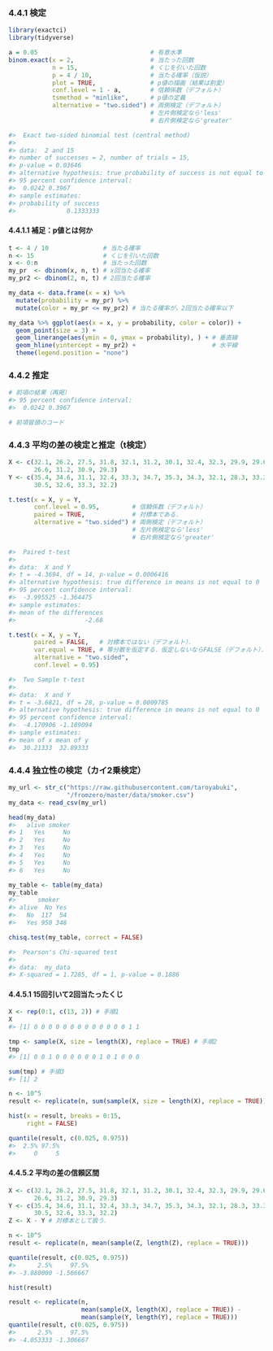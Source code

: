 ### 4.4.1 検定

```r
library(exactci)
library(tidyverse)

a = 0.05                               # 有意水準
binom.exact(x = 2,                     # 当たった回数
            n = 15,                    # くじを引いた回数
            p = 4 / 10,                # 当たる確率（仮説）
            plot = TRUE,               # p値の描画（結果は割愛）
            conf.level = 1 - a,        # 信頼係数（デフォルト）
            tsmethod = "minlike",      # p値の定義
            alternative = "two.sided") # 両側検定（デフォルト）
                                       # 左片側検定なら'less'
                                       # 右片側検定なら'greater'

#> 	Exact two-sided binomial test (central method)
#> 
#> data:  2 and 15
#> number of successes = 2, number of trials = 15,
#> p-value = 0.03646
#> alternative hypothesis: true probability of success is not equal to 0.4
#> 95 percent confidence interval:
#>  0.0242 0.3967
#> sample estimates:
#> probability of success 
#>              0.1333333 
```

#### 4.4.1.1 補足：p値とは何か

```r
t <- 4 / 10               # 当たる確率
n <- 15                   # くじを引いた回数
x <- 0:n                  # 当たった回数
my_pr  <- dbinom(x, n, t) # x回当たる確率
my_pr2 <- dbinom(2, n, t) # 2回当たる確率

my_data <- data.frame(x = x) %>%
  mutate(probability = my_pr) %>%
  mutate(color = my_pr <= my_pr2) # 当たる確率が，2回当たる確率以下

my_data %>% ggplot(aes(x = x, y = probability, color = color)) +
  geom_point(size = 3) +
  geom_linerange(aes(ymin = 0, ymax = probability), ) + # 垂直線
  geom_hline(yintercept = my_pr2) +                     # 水平線
  theme(legend.position = "none")
```

### 4.4.2 推定

```r
# 前項の結果（再掲）
#> 95 percent confidence interval:
#>  0.0242 0.3967
```

```r
# 前項冒頭のコード
```

### 4.4.3 平均の差の検定と推定（t検定）

```r
X <- c(32.1, 26.2, 27.5, 31.8, 32.1, 31.2, 30.1, 32.4, 32.3, 29.9, 29.6,
       26.6, 31.2, 30.9, 29.3)
Y <- c(35.4, 34.6, 31.1, 32.4, 33.3, 34.7, 35.3, 34.3, 32.1, 28.3, 33.3,
       30.5, 32.6, 33.3, 32.2)

t.test(x = X, y = Y,
       conf.level = 0.95,         # 信頼係数（デフォルト）
       paired = TRUE,             # 対標本である．
       alternative = "two.sided") # 両側検定（デフォルト）
                                  # 左片側検定なら'less'
                                  # 右片側検定なら'greater'

#> 	Paired t-test
#> 
#> data:  X and Y
#> t = -4.3694, df = 14, p-value = 0.0006416
#> alternative hypothesis: true difference in means is not equal to 0
#> 95 percent confidence interval:
#>  -3.995525 -1.364475
#> sample estimates:
#> mean of the differences 
#>                   -2.68 
```

```r
t.test(x = X, y = Y,
       paired = FALSE,   # 対標本ではない（デフォルト）．
       var.equal = TRUE, # 等分散を仮定する．仮定しないならFALSE（デフォルト）．
       alternative = "two.sided",
       conf.level = 0.95)

#> 	Two Sample t-test
#>
#> data:  X and Y
#> t = -3.6821, df = 28, p-value = 0.0009785
#> alternative hypothesis: true difference in means is not equal to 0
#> 95 percent confidence interval:
#>  -4.170906 -1.189094
#> sample estimates:
#> mean of x mean of y 
#>  30.21333  32.89333 
```

### 4.4.4 独立性の検定（カイ2乗検定）

```r
my_url <- str_c("https://raw.githubusercontent.com/taroyabuki",
                "/fromzero/master/data/smoker.csv")
my_data <- read_csv(my_url)
```

```r
head(my_data)
#>   alive smoker
#> 1   Yes     No
#> 2   Yes     No
#> 3   Yes     No
#> 4   Yes     No
#> 5   Yes     No
#> 6   Yes     No
```

```r
my_table <- table(my_data)
my_table
#>      smoker
#> alive  No Yes
#>   No  117  54
#>   Yes 950 348
```

```r
chisq.test(my_table, correct = FALSE)

#> 	Pearson's Chi-squared test
#>
#> data:  my_data
#> X-squared = 1.7285, df = 1, p-value = 0.1886
```

#### 4.4.5.1 15回引いて2回当たったくじ

```r
X <- rep(0:1, c(13, 2)) # 手順1
X
#> [1] 0 0 0 0 0 0 0 0 0 0 0 0 0 1 1

tmp <- sample(X, size = length(X), replace = TRUE) # 手順2
tmp
#> [1] 0 0 1 0 0 0 0 0 0 1 0 1 0 0 0

sum(tmp) # 手順3
#> [1] 2

n <- 10^5
result <- replicate(n, sum(sample(X, size = length(X), replace = TRUE))) # 手順4
```

```r
hist(x = result, breaks = 0:15,
     right = FALSE)
```

```r
quantile(result, c(0.025, 0.975))
#>  2.5% 97.5% 
#>     0     5
```

#### 4.4.5.2 平均の差の信頼区間

```r
X <- c(32.1, 26.2, 27.5, 31.8, 32.1, 31.2, 30.1, 32.4, 32.3, 29.9, 29.6,
       26.6, 31.2, 30.9, 29.3)
Y <- c(35.4, 34.6, 31.1, 32.4, 33.3, 34.7, 35.3, 34.3, 32.1, 28.3, 33.3,
       30.5, 32.6, 33.3, 32.2)
Z <- X - Y # 対標本として扱う．

n <- 10^5
result <- replicate(n, mean(sample(Z, length(Z), replace = TRUE)))

quantile(result, c(0.025, 0.975))
#>      2.5%     97.5% 
#> -3.880000 -1.566667
```

```r
hist(result)
```

```r
result <- replicate(n,
                    mean(sample(X, length(X), replace = TRUE)) -
                    mean(sample(Y, length(Y), replace = TRUE)))
quantile(result, c(0.025, 0.975))
#>      2.5%     97.5% 
#> -4.053333 -1.306667
```

